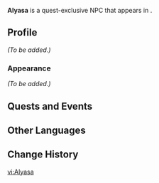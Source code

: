 {{Meta
<!-- Remove this template after adding the missing info -->
|missing_NPC_profile  = yes
<!--
|missing_NPC_idle     = yes
|missing_NPC_dialogue = yes
-->
}}
{{Character Infobox
|type             = Quest NPC
|image            = NPC Alyasa.png
|realname         = <!-- Optional, if different from in-game name -->
|deceased         = <!-- Past (for deceased prior to events of the game) or free response -->
|region           = Sumeru
|location         = Sumeru
|affiliation      = 
|title            = 

|ancestry         = <!-- Clan/family -->
|father           = 
|mother           = 
|spouse           = Ashera
|sibling          = 
|child            = Ilyas
|childNote        = son
|child2           = Izebel
|childNote2       = daughter

|voiceEN          = 
|voiceCN          = 
|voiceJP          = 
|dialoguereward   = 
}}
'''Alyasa''' is a quest-exclusive NPC that appears in {{Quest|A Thorough Investigation}}.
<!--
==Location==
{{subst:#tag:gallery|
NPC Location {{subst:PAGENAME}}.png{{subst:!}}{{subst:PAGENAME}}'s location
NPC Location {{subst:PAGENAME}} Context.png{{subst:!}}Additional context
}}
-->
==Profile==
<!--Detailed story/lore information goes here.-->
''(To be added.)''

===Appearance===
<!--Keep appearance section short and concise. Limit to 2 paragraphs with 3-4 sentences each.-->
''(To be added.)''

==Quests and Events==
{{Quests and Events}}
<!--
==Idle Quotes==
{{Dialogue Start}}
: {{DIcon|Idle}} {{Tx}}
:: {{A|VO {{subst:PAGENAME}} 01.ogg}} "{{Tx}}"
{{Dialogue End}}

==Dialogue==
{{Dialogue Start}}
:'''{{subst:PAGENAME}}:''' 
:{{DIcon}}
{{Dialogue End}}
<!--
==Event Dialogue==
===Event Name===
{{Dialogue Start}}
:'''{{subst:PAGENAME}}:'''
{{Dialogue End}}

==Trivia==
* 
-->
==Other Languages==
{{Other Languages
|default_hidden = 1
|en      = Alyasa
|zhs     = 阿尔亚沙
|zhs_rm  = Ā'ěryàshā
|zht     = 阿爾亞沙
|zht_rm  = Ā'ěryàshā
|ja      = アルヤーシャ
|ja_rm   = Aruyaasha
|ko      = 알리아샤
|es      = Alyasa
|fr      = Alyasa
|ru      = Альяса
|th      = Alyasa
|vi      = Alyasa
|de      = Alyasa
|id      = Alyasa
|pt      = Alyasa
|tr      = Alyasa
|it      = Alyasa
}}

==Change History==
{{Change History|3.4}}
<!--
==References==
{{Reflist}}
-->

[[vi:Alyasa]]